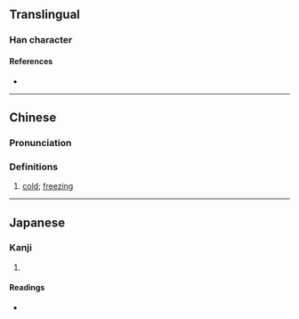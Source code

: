{{character info/new}}
==Translingual==

===Han character===
{{Han char|rn=9|rad=人|as=15|sn=17|four=|canj=OQBU|ids=⿰亻靚}}

====References====
* {{Han ref|kx=0121.061|dkj=01267|hdz=10232.130|uh=512C|ud=20780}}

----

==Chinese==
{{zh-forms}}

===Pronunciation===
{{zh-pron
|m=qìng
|c=cing3
|mc=
|oc=
|ma=
|cat=a
}}

===Definitions===
{{zh-hanzi}}

# [[cold]]; [[freezing]]

----

==Japanese==

===Kanji===
{{ja-kanji|grade=|rs=人15}}

# {{defn|lang=ja|sort=人15}}

====Readings====
* {{ja-readings|on=[[しん]] (shin)|kun=}}